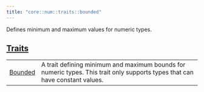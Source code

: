 ```yaml
---
title: "core::num::traits::bounded"
---
```



Defines minimum and maximum values for numeric types.



## [Traits](./core-num-traits-bounded-traits)

| | |
|:---|:---|
| [Bounded](./core-num-traits-bounded-Bounded) | A trait defining minimum and maximum bounds for numeric types. This trait only supports types that can have constant values. |
